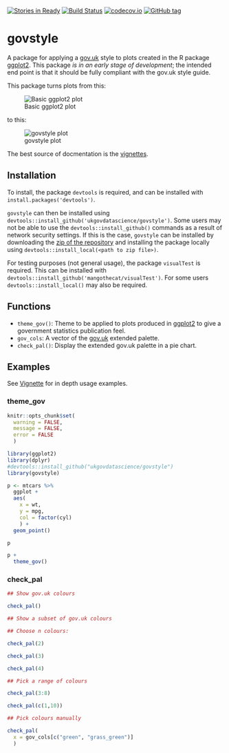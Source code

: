 [![Stories in Ready](https://badge.waffle.io/ukgovdatascience/govstyle.png?label=ready&title=Ready)](https://waffle.io/ukgovdatascience/govstyle)
[![Build Status](https://travis-ci.org/ukgovdatascience/govstyle.svg?branch=master)](https://travis-ci.org/ukgovdatascience/govstyle)
[![codecov.io](http://codecov.io/github/ukgovdatascience/govstyle/coverage.svg?branch=master)](http://codecov.io/github/ukgovdatascience/govstyle?branch=master)
[![GitHub tag](https://img.shields.io/github/tag/ukgovdatascience/govstyle.svg)]()

# govstyle

A package for applying a [gov.uk](http://govuk-elements.herokuapp.com/) style to plots created in the R package [ggplot2](https://github.com/hadley/ggplot2).
This package *is in an early stage of development*; the intended end point is that it should be fully compliant with the gov.uk style guide.

This package turns plots from this: 

![Basic ggplot2 plot](https://github.com/ukgovdatascience/govstyle/raw/master/vignettes/figure/figure1-1.png)

to this:

![govstyle plot](https://raw.githubusercontent.com/ukgovdatascience/govstyle/master/vignettes/figure/figure1d-1.png)

The best source of docmentation is the [vignettes](https://github.com/ukgovdatascience/govstyle/blob/master/vignettes/absence_statistics.md).
 
## Installation

To install, the package `devtools` is required, and can be installed with `install.packages('devtools')`.

`govstyle` can then be installed using `devtools::install_github('ukgovdatascience/govstyle')`.
Some users may not be able to use the `devtools::install_github()` commands as a result of network security settings.
If this is the case, `govstyle` can be installed by downloading the [zip of the repository](https://github.com/ukgovdatascience/govstyle/archive/master.zip) and installing the package locally using `devtools::install_local(<path to zip file>)`.

For testing purposes (not general usage), the package `visualTest` is required.
This can be installed with `devtools::install_github('mangothecat/visualTest')`.
For some users `devtools::install_local()` may also be required.

## Functions

* `theme_gov()`: Theme to be applied to plots produced in [ggplot2]() to give a government statistics publication feel.
* `gov_cols`: A vector of the [gov.uk](http://govuk-elements.herokuapp.com/colour/#colour-extended-palette) extended palette.
* `check_pal()`: Display the extended gov.uk palette in a pie chart.

## Examples

See [Vignette](https://github.com/ukgovdatascience/govstyle/blob/master/vignettes/absence_statistics.md) for in depth usage examples.

### theme_gov

```r

knitr::opts_chunk$set(
  warning = FALSE,
  message = FALSE,
  error = FALSE
  )

```

```r

library(ggplot2)
library(dplyr)
#devtools::install_github("ukgovdatascience/govstyle")
library(govstyle)


```

```r

p <- mtcars %>%
  ggplot +
  aes(
    x = wt,
    y = mpg,
    col = factor(cyl)
    ) +
  geom_point()

p

p +
  theme_gov()

```

### check_pal

```r

## Show gov.uk colours

check_pal()

## Show a subset of gov.uk colours

## Choose n colours:

check_pal(2)

check_pal(3)

check_pal(4)

## Pick a range of colours

check_pal(3:8)

check_pal(c(1,10))

## Pick colours manually

check_pal(
  x = gov_cols[c("green", "grass_green")]
  )

```
